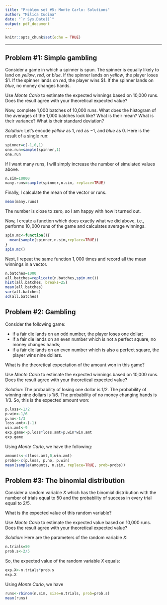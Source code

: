 ```yaml
---
title: "Problem set #5: Monte Carlo: Solutions"
author: "Milica Cudina"
date: "`r Sys.Date()`"
output: pdf_document
---
```


```r
knitr::opts_chunk$set(echo = TRUE)
```

---

## Problem #1: Simple gambling
Consider a game in which a spinner is spun. The spinner is equally likely to land on *yellow*, *red*, or *blue*. If the spinner lands on *yellow*, the player loses \$1. If the spinner lands on *red*, the player wins \$1. If the spinner lands on *blue*, no money changes hands. 

Use *Monte Carlo* to estimate the expected winnings based on 10,000 runs. Does the result agree with your theoretical expected value?

Now, complete 1,000 batches of 10,000 runs. What does the histogram of the averages of the 1,000 batches look like? What is their mean? What is their variance? What is their standard deviation?

*Solution:*
Let's encode *yellow* as $1$, *red* as $-1$, and *blue* as $0$. Here is the result of a single run:
```r
spinner=c(-1,0,1)
one.run=sample(spinner,1)
one.run
```
If I want many runs, I will simply increase the number of simulated values above. 
```r
n.sim=10000
many.runs=sample(spinner,n.sim, replace=TRUE)
```
Finally, I calculate the mean of the vector or runs. 
```r
mean(many.runs)
```
The number is close to zero, so I am happy with how it turned out. 

Now, I create a function which does exactly what we did above, i.e., performs $10,000$ runs of the game and calculates average winnings. 
```r
spin.mc<-function(){
  mean(sample(spinner,n.sim,replace=TRUE))
}
spin.mc()
```
Next, I repeat the same function $1,000$ times and record all the mean winnings in a vector.
```r
n.batches=1000
all.batches=replicate(n.batches,spin.mc())
hist(all.batches, breaks=25)
mean(all.batches)
var(all.batches)
sd(all.batches)
```

\newpage

## Problem #2: Gambling
Consider the following game: 

- if a fair die lands on an odd number, the player loses one dollar; 
- if a fair die lands on an even number which is not a perfect square, no money changes hands; 
- if a fair die lands on an even number which is also a perfect square, the player wins nine dollars. 

What is the theoretical expectation of the amount won in this game?

Use *Monte Carlo* to estimate the expected winnings based on 10,000 runs. Does the result agree with your theoretical expected value?

*Solution:*
The probability of losing one dollar is $1/2$. The probability of winning nine dollars is $1/6$. The probability of no money changing hands is $1/3$. So, this is the expected amount won:
```r
p.loss<-1/2
p.win<-1/6
p.no<-1/3
loss.amt<-(-1)
win.amt<-9
exp.game<-p.loss*loss.amt+p.win*win.amt
exp.game
```
Using *Monte Carlo*, we have the following: 
```r
amounts<-c(loss.amt,0,win.amt)
probs<-c(p.loss, p.no, p.win)
mean(sample(amounts, n.sim, replace=TRUE, prob=probs))
```

\newpage

## Problem #3: The binomial distribution
Consider a random variable $X$ which has the binomial distribution with the number of trials equal to $50$ and the probability of success in every trial equal to $2/5$. 

What is the expected value of this random variable?

Use *Monte Carlo* to estimate the expected value based on 10,000 runs. Does the result agree with your theoretical expected value?

*Solution:*
Here are the parameters of the random variable $X$:
```r
n.trials=50
prob.s<-2/5
```
So, the expected value of the random variable $X$ equals:
```r
exp.X<-n.trials*prob.s
exp.X
```
Using *Monte Carlo*, we have
```r
runs<-rbinom(n.sim, size=n.trials, prob=prob.s)
mean(runs)
```

